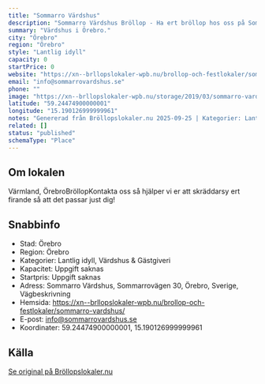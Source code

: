 ```yaml
---
title: "Sommarro Värdshus"
description: "Sommarro Värdshus Bröllop - Ha ert bröllop hos oss på Sommarro Värdshus. Se vår fina Bröllopslokal. Skicka gärna en förfrågan så hjälper vi Er!"
summary: "Värdshus i Örebro."
city: "Örebro"
region: "Örebro"
style: "Lantlig idyll"
capacity: 0
startPrice: 0
website: "https://xn--brllopslokaler-wpb.nu/brollop-och-festlokaler/sommarro-vardshus/"
email: "info@sommarrovardshus.se"
phone: ""
image: "https://xn--brllopslokaler-wpb.nu/storage/2019/03/sommarro-vardshus-brollop-festlokal-orebro-visningsbild.webp"
latitude: "59.24474900000001"
longitude: "15.190126999999961"
notes: "Genererad från Bröllopslokaler.nu 2025-09-25 | Kategorier: Lantlig idyll, Värdshus & Gästgiveri"
related: []
status: "published"
schemaType: "Place"
---
```


## Om lokalen

Värmland, ÖrebroBröllopKontakta oss så hjälper vi er att skräddarsy ert firande så att det passar just dig!

## Snabbinfo

- Stad: Örebro
- Region: Örebro
- Kategorier: Lantlig idyll, Värdshus & Gästgiveri
- Kapacitet: Uppgift saknas
- Startpris: Uppgift saknas
- Adress: Sommarro Värdshus, Sommarrovägen 30, Örebro, Sverige, Vägbeskrivning
- Hemsida: https://xn--brllopslokaler-wpb.nu/brollop-och-festlokaler/sommarro-vardshus/
- E-post: info@sommarrovardshus.se
- Koordinater: 59.24474900000001, 15.190126999999961

## Källa

[Se original på Bröllopslokaler.nu](https://xn--brllopslokaler-wpb.nu/brollop-och-festlokaler/sommarro-vardshus/)
